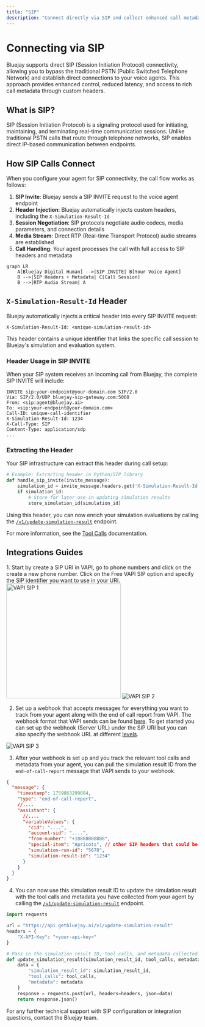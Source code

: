 ```yaml
---
title: "SIP"
description: "Connect directly via SIP and collect enhanced call metadata"
---
```


# Connecting via SIP

Bluejay supports direct SIP (Session Initiation Protocol) connectivity, allowing you to bypass the traditional PSTN (Public Switched Telephone Network) and establish direct connections to your voice agents. This approach provides enhanced control, reduced latency, and access to rich call metadata through custom headers.

## What is SIP?

SIP (Session Initiation Protocol) is a signaling protocol used for initiating, maintaining, and terminating real-time communication sessions. Unlike traditional PSTN calls that route through telephone networks, SIP enables direct IP-based communication between endpoints.

## How SIP Calls Connect

When you configure your agent for SIP connectivity, the call flow works as follows:

1. **SIP Invite**: Bluejay sends a SIP INVITE request to the voice agent endpoint
2. **Header Injection**: Bluejay automatically injects custom headers, including the `X-Simulation-Result-Id`
3. **Session Negotiation**: SIP protocols negotiate audio codecs, media parameters, and connection details
4. **Media Stream**: Direct RTP (Real-time Transport Protocol) audio streams are established
5. **Call Handling**: Your agent processes the call with full access to SIP headers and metadata

```mermaid
graph LR
    A[Bluejay Digital Human] -->|SIP INVITE| B[Your Voice Agent]
    B -->|SIP Headers + Metadata| C[Call Session]
    B -->|RTP Audio Stream| A
```

## `X-Simulation-Result-Id` Header

Bluejay automatically injects a critical header into every SIP INVITE request:

```
X-Simulation-Result-Id: <unique-simulation-result-id>
```

This header contains a unique identifier that links the specific call session to Bluejay's simulation and evaluation system.

### Header Usage in SIP INVITE

When your SIP system receives an incoming call from Bluejay, the complete SIP INVITE will include:

```sip
INVITE sip:your-endpoint@your-domain.com SIP/2.0
Via: SIP/2.0/UDP bluejay-sip-gateway.com:5060
From: <sip:agent@bluejay.ai>
To: <sip:your-endpoint@your-domain.com>
Call-ID: unique-call-identifier
X-Simulation-Result-Id: 1234
X-Call-Type: SIP
Content-Type: application/sdp
...
```

### Extracting the Header

Your SIP infrastructure can extract this header during call setup:

```python
# Example: Extracting header in Python/SIP library
def handle_sip_invite(invite_message):
    simulation_id = invite_message.headers.get('X-Simulation-Result-Id')
    if simulation_id:
        # Store for later use in updating simulation results
        store_simulation_id(simulation_id)
```

Using this header, you can now enrich your simulation evaluations by calling the [`/v1/update-simulation-result`](/api-reference/endpoint/update-simulation-result) endpoint.

For more information, see the [Tool Calls](/core-concepts/tool-calls#step-3%3A-enrich-your-evaluations) documentation.

## Integrations Guides

<Accordion title="Connecting With VAPI">
1. Start by create a SIP URI in VAPI, go to phone numbers and click on the create a new phone number. Click on the Free VAPI SIP option and specify the SIP identifier you want to use in your URI.

<img src="/images/vapi_sip_1.png" alt="VAPI SIP 1" width="300" />

<img src="/images/vapi_sip_2.png" alt="VAPI SIP 2" />

2. Set up a webhook that accepts messages for everything you want to track from your agent along with the end of call report from VAPI. The webhook format that VAPI sends can be found [here](https://docs.vapi.ai/api-reference/webhooks/server-message). To get started you can set up the webhook (Server URL) under the SIP URI but you can also specify the webhook URL at different [levels](https://docs.vapi.ai/server-url/setting-server-urls).

<img src="/images/vapi_sip_3.png" alt="VAPI SIP 3" />

3. After your webhook is set up and you track the relevant tool calls and metadata from your agent, you can pull the simulation result ID from the `end-of-call-report` message that VAPI sends to your webhook.

```json highlight="14"
{
  "message": {
    "timestamp": 1759863299084,
    "type": "end-of-call-report",
    //....
    "assistant": {
      //....
      "variableValues": {
        "cid": "....",
        "account-sid": "....",
        "from-number": "+18888888888",
        "special-item": "Apricots", // other SIP headers that could be sent from Bluejay
        "simulation-run-id": "5678",
        "simulation-result-id": "1234"
      }
    }
  }
}
```

4. You can now use this simulation result ID to update the simulation result with the tool calls and metadata you have collected from your agent by calling the [`/v1/update-simulation-result`](/api-reference/endpoint/update-simulation-result) endpoint.

```python
import requests

url = "https://api.getbluejay.ai/v1/update-simulation-result"
headers = {
    "X-API-Key": "<your-api-key>"
}

# Pass in the simulation result ID, tool calls, and metadata collected from VAPI
def update_simulation_result(simulation_result_id, tool_calls, metadata):
    data = {
        "simulation_result_id": simulation_result_id,
        "tool_calls": tool_calls,
        "metadata": metadata
    }
    response = requests.post(url, headers=headers, json=data)
    return response.json()
```

</Accordion>
For any further technical support with SIP configuration or integration questions, contact the Bluejay team.
